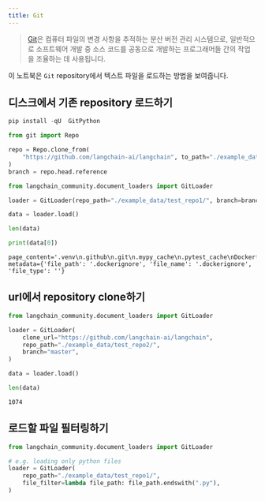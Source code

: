 ```yaml
---
title: Git
---
```


>[Git](https://en.wikipedia.org/wiki/Git)은 컴퓨터 파일의 변경 사항을 추적하는 분산 버전 관리 시스템으로, 일반적으로 소프트웨어 개발 중 소스 코드를 공동으로 개발하는 프로그래머들 간의 작업을 조율하는 데 사용됩니다.

이 노트북은 `Git` repository에서 텍스트 파일을 로드하는 방법을 보여줍니다.

## 디스크에서 기존 repository 로드하기

```python
pip install -qU  GitPython
```

```python
from git import Repo

repo = Repo.clone_from(
    "https://github.com/langchain-ai/langchain", to_path="./example_data/test_repo1"
)
branch = repo.head.reference
```

```python
from langchain_community.document_loaders import GitLoader
```

```python
loader = GitLoader(repo_path="./example_data/test_repo1/", branch=branch)
```

```python
data = loader.load()
```

```python
len(data)
```

```python
print(data[0])
```

```output
page_content='.venv\n.github\n.git\n.mypy_cache\n.pytest_cache\nDockerfile' metadata={'file_path': '.dockerignore', 'file_name': '.dockerignore', 'file_type': ''}
```

## url에서 repository clone하기

```python
from langchain_community.document_loaders import GitLoader
```

```python
loader = GitLoader(
    clone_url="https://github.com/langchain-ai/langchain",
    repo_path="./example_data/test_repo2/",
    branch="master",
)
```

```python
data = loader.load()
```

```python
len(data)
```

```output
1074
```

## 로드할 파일 필터링하기

```python
from langchain_community.document_loaders import GitLoader

# e.g. loading only python files
loader = GitLoader(
    repo_path="./example_data/test_repo1/",
    file_filter=lambda file_path: file_path.endswith(".py"),
)
```

```python

```